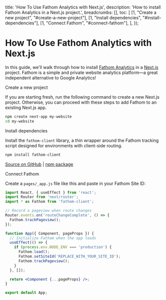 
  title: 'How To Use Fathom Analytics with Next.js',
  description: 'How to install Fathom Analytics in a Next.js project.',
  breadcrumbs: [],
  toc: [
    [1, "Create a new project", "#create-a-new-project"],
    [1, "Install dependencies", "#install-dependencies"],
    [1, "Connect Fathom", "#connect-fathom"],
  ],
});

# How To Use Fathom Analytics with Next.js

<p className="text-lg">
  In this guide, we'll walk through how to install <a href="https://usefathom.com/">Fathom Analytics</a> in a <a href="https://nextjs.org">Next.js</a> project. Fathom is a simple and private website analytics platform&mdash;a great independent alternative to Google Analytics!
</p>

<StepHeading step="1" id="create-a-new-project">Create a new project</StepHeading>

If you are starting fresh, run the following command to create a new Next.js project. Otherwise, you can proceed with these steps to add Fathom to an existing Next.js app.

```bash
npm create next-app my-website
cd my-website
```

<StepHeading step="2" id="install-dependencies">Install dependencies</StepHeading>

Install the `fathom-client` library, a thin wrapper around the Fathom tracking script designed for environments with client-side routing.

```bash
npm install fathom-client
```

[Source on GitHub](https://github.com/unstacked/fathom-client) | [npm package](https://www.npmjs.com/package/fathom-client)

<StepHeading step="3" id="connect-fathom">Connect Fathom</StepHeading>

Create a `pages/_app.js` file like this and paste in your Fathom Site ID: 

```jsx
import React, { useEffect } from 'react';
import Router from 'next/router';
import * as Fathom from 'fathom-client';

// Record a pageview when route changes
Router.events.on('routeChangeComplete', () => {
  Fathom.trackPageview();
});

function App({ Component, pageProps }) {
  // Initialize Fathom when the app loads
  useEffect(() => {
    if (process.env.NODE_ENV === 'production') {
      Fathom.load();
      Fathom.setSiteId('REPLACE_WITH_YOUR_SITE_ID');
      Fathom.trackPageview();
    }
  }, []);

  return <Component {...pageProps} />;
}

export default App;
```
